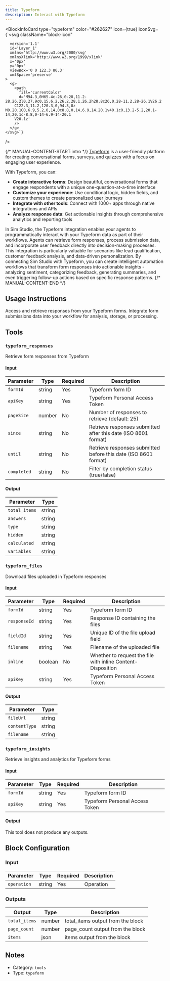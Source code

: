 ```yaml
---
title: Typeform
description: Interact with Typeform
---
```



<BlockInfoCard 
  type="typeform"
  color="#262627"
  icon={true}
  iconSvg={`<svg className="block-icon"
      
      version='1.1'
      id='Layer_1'
      xmlns='http://www.w3.org/2000/svg'
      xmlnsXlink='http://www.w3.org/1999/xlink'
      x='0px'
      y='0px'
      viewBox='0 0 122.3 80.3'
      xmlSpace='preserve'
    >
      <g>
        <path
          fill='currentColor'
          d='M94.3,0H65.4c-26,0-28,11.2-28,26.2l0,27.9c0,15.6,2,26.2,28.1,26.2h28.8c26,0,28-11.2,28-26.1V26.2
		C122.3,11.2,120.3,0,94.3,0z M0,20.1C0,6.9,5.2,0,14,0c8.8,0,14,6.9,14,20.1v40.1c0,13.2-5.2,20.1-14,20.1c-8.8,0-14-6.9-14-20.1
		V20.1z'
        />
      </g>
    </svg>`}
/>

{/* MANUAL-CONTENT-START:intro */}
[Typeform](https://www.typeform.com/) is a user-friendly platform for creating conversational forms, surveys, and quizzes with a focus on engaging user experience.

With Typeform, you can:

- **Create interactive forms**: Design beautiful, conversational forms that engage respondents with a unique one-question-at-a-time interface
- **Customize your experience**: Use conditional logic, hidden fields, and custom themes to create personalized user journeys
- **Integrate with other tools**: Connect with 1000+ apps through native integrations and APIs
- **Analyze response data**: Get actionable insights through comprehensive analytics and reporting tools

In Sim Studio, the Typeform integration enables your agents to programmatically interact with your Typeform data as part of their workflows. Agents can retrieve form responses, process submission data, and incorporate user feedback directly into decision-making processes. This integration is particularly valuable for scenarios like lead qualification, customer feedback analysis, and data-driven personalization. By connecting Sim Studio with Typeform, you can create intelligent automation workflows that transform form responses into actionable insights - analyzing sentiment, categorizing feedback, generating summaries, and even triggering follow-up actions based on specific response patterns.
{/* MANUAL-CONTENT-END */}


## Usage Instructions

Access and retrieve responses from your Typeform forms. Integrate form submissions data into your workflow for analysis, storage, or processing.



## Tools

### `typeform_responses`

Retrieve form responses from Typeform

#### Input

| Parameter | Type | Required | Description |
| --------- | ---- | -------- | ----------- |
| `formId` | string | Yes | Typeform form ID |
| `apiKey` | string | Yes | Typeform Personal Access Token |
| `pageSize` | number | No | Number of responses to retrieve \(default: 25\) |
| `since` | string | No | Retrieve responses submitted after this date \(ISO 8601 format\) |
| `until` | string | No | Retrieve responses submitted before this date \(ISO 8601 format\) |
| `completed` | string | No | Filter by completion status \(true/false\) |

#### Output

| Parameter | Type |
| --------- | ---- |
| `total_items` | string |
| `answers` | string |
| `type` | string |
| `hidden` | string |
| `calculated` | string |
| `variables` | string |

### `typeform_files`

Download files uploaded in Typeform responses

#### Input

| Parameter | Type | Required | Description |
| --------- | ---- | -------- | ----------- |
| `formId` | string | Yes | Typeform form ID |
| `responseId` | string | Yes | Response ID containing the files |
| `fieldId` | string | Yes | Unique ID of the file upload field |
| `filename` | string | Yes | Filename of the uploaded file |
| `inline` | boolean | No | Whether to request the file with inline Content-Disposition |
| `apiKey` | string | Yes | Typeform Personal Access Token |

#### Output

| Parameter | Type |
| --------- | ---- |
| `fileUrl` | string |
| `contentType` | string |
| `filename` | string |

### `typeform_insights`

Retrieve insights and analytics for Typeform forms

#### Input

| Parameter | Type | Required | Description |
| --------- | ---- | -------- | ----------- |
| `formId` | string | Yes | Typeform form ID |
| `apiKey` | string | Yes | Typeform Personal Access Token |

#### Output

This tool does not produce any outputs.



## Block Configuration

### Input

| Parameter | Type | Required | Description | 
| --------- | ---- | -------- | ----------- | 
| `operation` | string | Yes | Operation |



### Outputs

| Output | Type | Description |
| ------ | ---- | ----------- |
| `total_items` | number | total_items output from the block |
| `page_count` | number | page_count output from the block |
| `items` | json | items output from the block |


## Notes

- Category: `tools`
- Type: `typeform`
